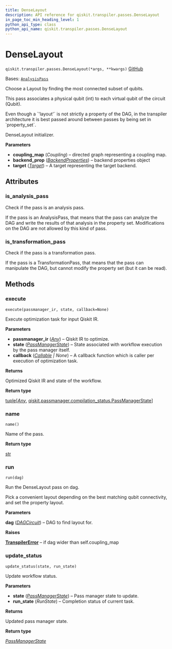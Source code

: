 ```yaml
---
title: DenseLayout
description: API reference for qiskit.transpiler.passes.DenseLayout
in_page_toc_min_heading_level: 1
python_api_type: class
python_api_name: qiskit.transpiler.passes.DenseLayout
---
```


# DenseLayout

<span id="qiskit.transpiler.passes.DenseLayout" />

`qiskit.transpiler.passes.DenseLayout(*args, **kwargs)` [GitHub](https://github.com/qiskit/qiskit/tree/stable/1.0/qiskit/transpiler/passes/layout/dense_layout.py "view source code")

Bases: [`AnalysisPass`](qiskit.transpiler.AnalysisPass "qiskit.transpiler.basepasses.AnalysisPass")

Choose a Layout by finding the most connected subset of qubits.

This pass associates a physical qubit (int) to each virtual qubit of the circuit (Qubit).

<Admonition title="Note" type="note">
  Even though a `'layout'` is not strictly a property of the DAG, in the transpiler architecture it is best passed around between passes by being set in `property_set`.
</Admonition>

DenseLayout initializer.

**Parameters**

*   **coupling\_map** (*Coupling*) – directed graph representing a coupling map.
*   **backend\_prop** ([*BackendProperties*](qiskit.providers.models.BackendProperties "qiskit.providers.models.BackendProperties")) – backend properties object
*   **target** ([*Target*](qiskit.transpiler.Target "qiskit.transpiler.Target")) – A target representing the target backend.

## Attributes

<span id="qiskit.transpiler.passes.DenseLayout.is_analysis_pass" />

### is\_analysis\_pass

Check if the pass is an analysis pass.

If the pass is an AnalysisPass, that means that the pass can analyze the DAG and write the results of that analysis in the property set. Modifications on the DAG are not allowed by this kind of pass.

<span id="qiskit.transpiler.passes.DenseLayout.is_transformation_pass" />

### is\_transformation\_pass

Check if the pass is a transformation pass.

If the pass is a TransformationPass, that means that the pass can manipulate the DAG, but cannot modify the property set (but it can be read).

## Methods

### execute

<span id="qiskit.transpiler.passes.DenseLayout.execute" />

`execute(passmanager_ir, state, callback=None)`

Execute optimization task for input Qiskit IR.

**Parameters**

*   **passmanager\_ir** ([*Any*](https://docs.python.org/3/library/typing.html#typing.Any "(in Python v3.12)")) – Qiskit IR to optimize.
*   **state** ([*PassManagerState*](qiskit.passmanager.PassManagerState "qiskit.passmanager.compilation_status.PassManagerState")) – State associated with workflow execution by the pass manager itself.
*   **callback** ([*Callable*](https://docs.python.org/3/library/collections.abc.html#collections.abc.Callable "(in Python v3.12)") *| None*) – A callback function which is caller per execution of optimization task.

**Returns**

Optimized Qiskit IR and state of the workflow.

**Return type**

[tuple](https://docs.python.org/3/library/stdtypes.html#tuple "(in Python v3.12)")\[[*Any*](https://docs.python.org/3/library/typing.html#typing.Any "(in Python v3.12)"), [qiskit.passmanager.compilation\_status.PassManagerState](qiskit.passmanager.PassManagerState "qiskit.passmanager.compilation_status.PassManagerState")]

### name

<span id="qiskit.transpiler.passes.DenseLayout.name" />

`name()`

Name of the pass.

**Return type**

[str](https://docs.python.org/3/library/stdtypes.html#str "(in Python v3.12)")

### run

<span id="qiskit.transpiler.passes.DenseLayout.run" />

`run(dag)`

Run the DenseLayout pass on dag.

Pick a convenient layout depending on the best matching qubit connectivity, and set the property layout.

**Parameters**

**dag** ([*DAGCircuit*](qiskit.dagcircuit.DAGCircuit "qiskit.dagcircuit.DAGCircuit")) – DAG to find layout for.

**Raises**

[**TranspilerError**](transpiler#qiskit.transpiler.TranspilerError "qiskit.transpiler.TranspilerError") – if dag wider than self.coupling\_map

### update\_status

<span id="qiskit.transpiler.passes.DenseLayout.update_status" />

`update_status(state, run_state)`

Update workflow status.

**Parameters**

*   **state** ([*PassManagerState*](qiskit.passmanager.PassManagerState "qiskit.passmanager.compilation_status.PassManagerState")) – Pass manager state to update.
*   **run\_state** (*RunState*) – Completion status of current task.

**Returns**

Updated pass manager state.

**Return type**

[*PassManagerState*](qiskit.passmanager.PassManagerState "qiskit.passmanager.compilation_status.PassManagerState")

